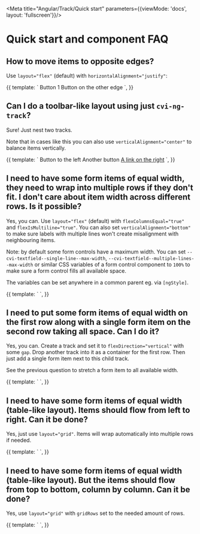 
<Meta title="Angular/Track/Quick start" parameters={{viewMode: 'docs', layout: 'fullscreen'}}/>

# Quick start and component FAQ

## How to move items to opposite edges?

Use `layout="flex"` (default) with `horizontalAlignment="justify"`:

<Canvas>
  <Story name="Opposite edges">
    {{
      template: `
        <cvi-ng-track layout="flex" horizontalAlignment="justify">
          <cvi-ng-button>Button 1</cvi-ng-button>
          <cvi-ng-button>Button on the other edge</cvi-ng-button>
        </cvi-ng-track>
      `,
    }}
  </Story>
</Canvas>

## Can I do a toolbar-like layout using just `cvi-ng-track`?

Sure! Just nest two tracks.

Note that in cases like this you can also use `verticalAlignment="center"` to balance items vertically.

<Canvas>
  <Story name="Toolbar with several buttons grouped">
    {{
      template: `
        <cvi-ng-track layout="flex" horizontalAlignment="justify" verticalAlignment="center">
          <cvi-ng-track [gap]="4">
            <cvi-ng-button>Button to the left</cvi-ng-button>
            <cvi-ng-button>Another button</cvi-ng-button>
          </cvi-ng-track>
          <cvi-ng-track [gap]="4">
            <a href="#">A link on the right</a>
          </cvi-ng-track>
        </cvi-ng-track>
      `,
    }}
  </Story>
</Canvas>

## I need to have some form items of equal width, they need to wrap into multiple rows if they don't fit. I don't care about item width across different rows. Is it possible?

Yes, you can. Use `layout="flex"` (default) with `flexColumnsEqual="true"` and `flexIsMultiline="true"`. You can also set `verticalAlignment="bottom"` to make sure labels with multiple lines won't create misalignment with neighbouring items.

Note: by default some form controls have a maximum width. You can set `--cvi-textfield--single-line--max-width`, `--cvi-textfield--multiple-lines--max-width` or similar CSS variables of a form control component to `100%` to make sure a form control fills all available space.

The variables can be set anywhere in a common parent eg. via `[ngStyle]`.

<Canvas>
  <Story name="Flexible form items" height="200px">
    {{
      template: `
        <cvi-ng-track [gap]="3" [flexColumnsEqual]="true" [flexIsMultiline]="true" verticalAlignment="bottom" [ngStyle]="{'--cvi-textfield--single-line--max-width': '100%', '--cvi-textfield--multiple-lines--max-width': '100%'}">
          <cvi-ng-form-item label="Huge unspeakablethingamabob, field 1" htmlId="someid">
            <cvi-ng-input htmlId="someid"></cvi-ng-input>
          </cvi-ng-form-item>
          <cvi-ng-form-item label="Field 2 with more characters" htmlId="someid2">
            <cvi-ng-input htmlId="someid2"></cvi-ng-input>
          </cvi-ng-form-item>
          <cvi-ng-form-item label="Field 3, even lengthier" htmlId="someid3">
            <cvi-ng-input htmlId="someid3"></cvi-ng-input>
          </cvi-ng-form-item>
          <cvi-ng-form-item label="Field 4" htmlId="someid4">
            <cvi-ng-input htmlId="someid4"></cvi-ng-input>
          </cvi-ng-form-item>
          <cvi-ng-form-item label="Last field" htmlId="lastid">
            <cvi-ng-textarea htmlId="lastid"></cvi-ng-textarea>
          </cvi-ng-form-item>
        </cvi-ng-track>
      `,
    }}
  </Story>
</Canvas>

## I need to put some form items of equal width on the first row along with a single form item on the second row taking all space. Can I do it?

Yes, you can. Create a track and set it to `flexDirection="vertical"` with some `gap`. Drop another track into it as a container for the first row. Then just add a single form item next to this child track.

See the previous question to stretch a form item to all available width.

<Canvas>
  <Story name="Two row fixed form items" height="200px">
    {{
      template: `
        <cvi-ng-track [gap]="3" flexDirection="vertical">
          <cvi-ng-track [gap]="2" [flexColumnsEqual]="true" verticalAlignment="bottom">
            <cvi-ng-form-item label="Huge unspeakablethingamabob, field 1" htmlId="someid">
              <cvi-ng-input htmlId="someid"></cvi-ng-input>
            </cvi-ng-form-item>
            <cvi-ng-form-item label="Field 2 with more characters" htmlId="someid2">
              <cvi-ng-input htmlId="someid2"></cvi-ng-input>
            </cvi-ng-form-item>
            <cvi-ng-form-item label="Field 3, even lengthier" htmlId="someid3">
              <cvi-ng-input htmlId="someid3"></cvi-ng-input>
            </cvi-ng-form-item>
            <cvi-ng-form-item label="Field 4" htmlId="someid4">
              <cvi-ng-input htmlId="someid4"></cvi-ng-input>
            </cvi-ng-form-item>
          </cvi-ng-track>
          <cvi-ng-form-item label="Second row field" htmlId="lastid" [ngStyle]="{'--cvi-textfield--multiple-lines--max-width': '100%'}">
            <cvi-ng-textarea htmlId="lastid"></cvi-ng-textarea>
          </cvi-ng-form-item>
        </cvi-ng-track>
      `,
    }}
  </Story>
</Canvas>

## I need to have some form items of equal width (table-like layout). Items should flow from left to right. Can it be done?

Yes, just use `layout="grid"`. Items will wrap automatically into multiple rows if needed.

<Canvas>
  <Story name="Form items as a grid" height="200px">
    {{
      template: `
        <cvi-ng-track [gap]="3" layout="grid" verticalAlignment="bottom">
          <cvi-ng-form-item label="Huge unspeakablethingamabob, field 1" htmlId="someid">
            <cvi-ng-input htmlId="someid"></cvi-ng-input>
          </cvi-ng-form-item>
          <cvi-ng-form-item label="Field 2 with more characters" htmlId="someid2">
            <cvi-ng-input htmlId="someid2"></cvi-ng-input>
          </cvi-ng-form-item>
          <cvi-ng-form-item label="Field 3, even lengthier" htmlId="someid3">
            <cvi-ng-input htmlId="someid3"></cvi-ng-input>
          </cvi-ng-form-item>
          <cvi-ng-form-item label="Field 4" htmlId="someid4">
            <cvi-ng-input htmlId="someid4"></cvi-ng-input>
          </cvi-ng-form-item>
          <cvi-ng-form-item label="Last field" htmlId="lastid">
            <cvi-ng-textarea htmlId="lastid"></cvi-ng-textarea>
          </cvi-ng-form-item>
        </cvi-ng-track>
      `,
    }}
  </Story>
</Canvas>

## I need to have some form items of equal width (table-like layout). But the items should flow from top to bottom, column by column. Can it be done?

Yes, use `layout="grid"` with `gridRows` set to the needed amount of rows.

<Canvas>
  <Story name="Form items as a grid, grouped by columns" height="200px">
    {{
      template: `
        <cvi-ng-track [gap]="3" layout="grid" verticalAlignment="bottom" [gridRows]="3">
          <cvi-ng-form-item label="Huge unspeakablethingamabob, field 1" htmlId="someid">
            <cvi-ng-input htmlId="someid"></cvi-ng-input>
          </cvi-ng-form-item>
          <cvi-ng-form-item label="Field 2 with more characters" htmlId="someid2">
            <cvi-ng-input htmlId="someid2"></cvi-ng-input>
          </cvi-ng-form-item>
          <cvi-ng-form-item label="Field 3, even lengthier" htmlId="someid3">
            <cvi-ng-input htmlId="someid3"></cvi-ng-input>
          </cvi-ng-form-item>
          <cvi-ng-form-item label="Last field" htmlId="lastid">
            <cvi-ng-input htmlId="lastid"></cvi-ng-input>
          </cvi-ng-form-item>
        </cvi-ng-track>
      `,
    }}
  </Story>
</Canvas>
